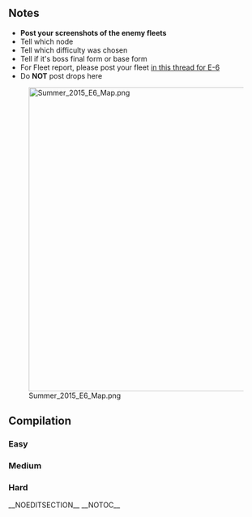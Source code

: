 ==Notes==
* '''Post your screenshots of the enemy fleets'''
* Tell which node
* Tell which difficulty was chosen
* Tell if it's boss final form or base form
* For Fleet report, please post your fleet [[Thread:292556|in this thread for E-6]]
* Do '''NOT''' post drops here

[[File:Summer_2015_E6_Map.png|600px]]

==Compilation==
===Easy===
{{NodeInfo
| A 
| Normal/Echelon
| Line Abreast
| Submarine Yo-Class/Elite
| Submarine Yo-Class/Elite
| Submarine Ka-Class
| Submarine Ka-Class
| Submarine Ka-Class
|-
| B
| Normal
| Line Ahead
| Heavy Cruiser Ri-Class/Flagship
| Light Cruiser Tsu-Class
| Torpedo Cruiser Chi-Class
| Torpedo Cruiser Chi-Class
| Destroyer Ro-Class/Late Model 
| Destroyer Ro-Class/Late Model
|-
| C
| Normal/Diamond
| Double Line
| Light Carrier Nu-Class/Flagship
| Light Carrier Nu-Class/Elite
| Heavy Cruiser Ri-Class/Elite
| Light Cruiser Ho-Class/Elite
| Destroyer Ro-Class/Late Model
| Destroyer Ro-Class/Late Model
|-
| D
| Night
| Line Ahead/Double Line
| Heavy Cruiser Ri-Class/Flagship
| Battleship Ta-Class/Elite
| Torpedo Cruiser Chi-Class
| Torpedo Cruiser Chi-Class
| Destroyer Ro-Class/Late Model
| Destroyer Ro-Class/Late Model
|-
| E
| Normal
| Line Abreast/Echelon
| Submarine Yo-Class/Flagship
| Submarine Yo-Class/Elite
| Submarine Ka-Class
| Submarine Ka-Class
| Submarine Ka-Class
|-
| F
| Normal
| Diamond
| Standard Carrier Wo-Class/Flagship
| Battleship Ta-Class/Elite
| Light Cruiser Tsu-Class
| Destroyer Ro-Class/Late Model Elite
| Destroyer I-Class
| Destroyer I-Class
|-
| G
| select
|-
| H
| Aerial
| Diamond
| Standard Carrier Wo-Class/Flagship
| Standard Carrier Wo-Class/Flagship
| Light Carrier Nu-Class/Elite
| Light Carrier Nu-Class/Elite
| Destroyer I-Class
| Destroyer I-Class
|-
| H
| Aerial
| Diamond
| Standard Carrier Wo-Class/Flagship
| Light Carrier Nu-Class/Flagship
| Light Carrier Nu-Class/Elite
| Light Cruiser Tsu-Class
| Destroyer I-Class
| Destroyer I-Class
|-
| I
| Empty
|-
| J
| Select
|-
| K
| Normal
| Diamond
| Standard Carrier Wo-Class/Flagship
| Light Carrier Nu-Class/Elite
| Light Carrier Nu-Class/Elite
| Light Cruiser Tsu-Class
| Destroyer Ha-Class/Late Model Elite
| Destroyer Ha-Class/Late Model Elite
|-
|-
| K
| Normal
| Diamond
| Standard Carrier Wo-Class/Kai Flagship
| Light Carrier Nu-Class/Elite
| Light Carrier Nu-Class/Elite
| Light Carrier Nu-Class/Elite
| Destroyer Ha-Class/Late Model Elite
| Destroyer Ha-Class/Late Model Elite
|-
| L
| Normal
| Diamond
| Standard Carrier Wo-Class/Flagship II
| Light Carrier Nu-Class/Flagship
| Battleship Ta-Class/Elite
| Heavy Cruiser Ri-Class/Elite
| Destroyer Ro-Class/Late Model
| Destroyer Ro-Class/Late Model
|-
| L
| Normal
| Diamond
| Standard Carrier Wo-Class/Flagship II
| Standard Carrier Wo-Class/Flagship
| Battleship Ta-Class/Elite
| Heavy Cruiser Ri-Class/Elite
| Destroyer Ro-Class/Late Model
| Destroyer Ro-Class/Late Model
|-
| M
| Normal
| Diamond
| Standard Carrier Wo-Class/Kai Flagship
| Standard Carrier Wo-Class/Flagship
| Standard Carrier Wo-Class/Flagship
| Light Cruiser Tsu-Class
| Destroyer Ha-Class/Late Model
| Destroyer Ha-Class/Late Model
|-
| N
| Empty
|-
| O
| Empty
|-
| P
| Empty
|-
| Z
| Normal
| Line Ahead
| Aircraft Carrier Princess
| Battleship Ta-Class/Flagship
| Light Cruiser Tsu-Class
| Destroyer Ni-Class/Late Model
| Destroyer I-Class/Late Model
| Destroyer I-Class/Late Model
|-
| Z
| Normal
| Line Ahead
| Aircraft Carrier Princess
| Battleship Ta-Class/Flagship
| Light Cruiser Tsu-Class
| Light Cruiser Tsu-Class
| Destroyer Ni-Class/Late Model Elite
| Destroyer Ni-Class/Late Model Elite
| toggle_id = 1
| button_display = Click here to view enemy fleet
}}

===Medium===
{{NodeInfo
| A
| Normal
| Echelon/Line Abreast
| Submarine Yo-Class/Flagship
| Submarine Yo-Class/Elite
| Submarine Yo-Class/Elite
| Submarine Ka-Class
| Submarine Ka-Class
|-
| B
| Normal
| Line Ahead
| Heavy Cruiser Ne-Class/Elite
| Light Cruiser Tsu-Class
| Torpedo Cruiser Chi-Class/Elite
| Torpedo Cruiser Chi-Class/Elite
| Destroyer Ro-Class/Late Model Elite
| Destroyer Ro-Class/Late Model Elite
|-
| C
| normal
| Double Line
| Light Carrier Nu-Class/Flagship
| Light Carrier Nu-Class/Flagship
| Heavy Cruiser Ri-Class/Elite
| Light Cruiser Tsu-Class
| Destroyer Ro-Class/Late Model Elite
| Destroyer Ro-Class/Late Model Elite
|-
| D
| Night
| Line Ahead/Double Line
| Heavy Cruiser Ri-Class/Kai Flagship
| Battleship Ta-Class/Elite
| Torpedo Cruiser Chi-Class/Elite
| Torpedo Cruiser Chi-Class/Elite
| Destroyer Ro-Class/Late Model Elite
| Destroyer Ro-Class/Late Model Elite
|-
| E
| normal
| Echelon/Line Abreast
| Submarine Yo-Class/Flagship
| Submarine Yo-Class/Flagship
| Submarine Ka-Class/Elite
| Submarine Ka-Class
| Submarine Ka-Class
|-
| F
| Normal
| Diamond
| Standard Carrier Wo-Class/Flagship II
| Battleship Ta-Class/Elite
| Light Cruiser Tsu-Class
| Destroyer Ro-Class/Late Model Elite
| Destroyer I-Class/Late Model Elite
| Destroyer I-Class/Late Model Elite
|-
| G
| select
|-
| H
| Aerial
| Diamond
| Standard Carrier Wo-Class /Flagship III
| Standard Carrier Wo-Class /Flagship II
| Light Carrier Nu-Class /Elite
| Light Cruiser Tsu-Class
| Destroyer I-Class/Late Model
| Destroyer I-Class/Late Model
|-
| H
| Aerial
| Diamond
| Standard Carrier Wo-Class /Flagship III
| Standard Carrier Wo-Class /Flagship III
| Light Carrier Nu-Class /Elite
| Light Carrier Nu-Class /Elite
| Destroyer I-Class/Late Model
| Destroyer I-Class/Late Model
|-
| I
| Empty
|-
| J
| Select
|-
| K
| Normal
| Diamond
| Standard Carrier Wo-Class/Kai Flagship
| Standard Carrier Wo-Class/Flagship II
| Light Carrier Nu-Class/Flagship
| Light Carrier Nu-Class/Flagship
| Destroyer Ha-Class/Late Model Elite
| Destroyer Ha-Class/Late Model Elite
|-
| K
| Normal
| Diamond
| Standard Carrier Wo-Class/Kai Flagship
| Standard Carrier Wo-Class/Flagship II
| Light Carrier Nu-Class/Flagship
| Light Cruiser Tsu-Class/Elite
| Destroyer Ha-Class/Late Model Elite
| Destroyer Ha-Class/Late Model Elite
|-
| L
| normal
| Diamond
| Standard Carrier Wo-Class /Flagship II
| Standard Carrier Wo-Class /Flagship II
| Battleship Ta-Class /Flagship
| Heavy Cruiser Ri-Class /Flagship
| Destroyer Ro-Class/Late Model 
| Destroyer Ro-Class/Late Model 
|-
| L
| normal
| Diamond
| Standard Carrier Wo-Class /Kai Flagship
| Standard Carrier Wo-Class /Flagship 
| Battleship Ta-Class /Flagship
| Heavy Cruiser Ri-Class /Flagship
| Destroyer Ro-Class/Late Model 
| Destroyer Ro-Class/Late Model 
|-
| M
| Normal
| Diamond
| Standard Carrier Wo-Class/Kai Flagship
| Standard Carrier Wo-Class/Kai Flagship
| Standard Carrier Wo-Class/Kai Flagship
| Light Cruiser Tsu-Class/Elite
| Destroyer Ha-Class/Late Model Elite
| Destroyer Ha-Class/Late Model Elite
|-
| M
| Normal
| ?
| Standard Carrier Wo-Class/Kai Flagship
| Standard Carrier Wo-Class/Kai Flagship
| Light Carrier Nu-Class/Flagship
| Light Carrier Nu-Class/Flagship
| Destroyer Ha-Class/Late Model Elite
| Destroyer Ha-Class/Late Model Elite
|-
| N
| Empty
|-
| O
| Empty
|-
| P
| Empty
|-
| Z
| Boss
| Line Ahead
| Aircraft Carrier Princess
| Battleship Princess
| Light Cruiser Tsu-Class
| Destroyer Ni-Class/Late Model Elite
| Destroyer Ni-Class
| Destroyer Ni-Class
|-
| Z
| Boss/Final
| Line Ahead
| Aircraft Carrier Princess
| Battleship Princess
| Light Cruiser Tsu-Class
| Light Cruiser Tsu-Class
| Destroyer Ni-Class/Late Model Elite
| Destroyer Ni-Class/Late Model Elite
| toggle_id = 2
| button_display = Click here to view enemy fleet
}}

===Hard===
{{NodeInfo
| A
| Normal
| Line Abreast
| Submarine Yo-Class/Flagship
| Submarine Yo-Class/Elite
| Submarine Yo-Class/Elite
| Submarine Ka-Class/Elite
| Submarine Ka-Class/Elite
|-
| B
| Normal
| Line Ahead
| Heavy Cruiser Ne-Class/Elite
| Light Cruiser Tsu-Class/Elite
| Torpedo Cruiser Chi-Class/Flagship
| Torpedo Cruiser Chi-Class/Flagship
| Destroyer Ro-Class/Late Model Elite
| Destroyer Ro-Class/Late Model Elite
|-
| C
| normal
| Double Line
| Light Carrier Nu-Class /Flagship
| Light Carrier Nu-Class /Flagship
| Heavy Cruiser Ri-Class /Flagship
| Light Cruiser Tsu-Class /Elite
| Destroyer Ro-Class/Late Model Elite
| Destroyer Ro-Class/Late Model Elite
|-
| D
| Night
| Line Ahead
| Battleship Ru-Class/Kai Flagship
| Heavy Cruiser Ri-Class/Kai Flagship
| Torpedo Cruiser Chi-Class/Flagship
| Torpedo Cruiser Chi-Class/Flagship
| Destroyer Ro-Class/Late Model Elite
| Destroyer Ro-Class/Late Model Elite
|-
| E
| normal
| Echelon
| Submarine Yo-Class/Flagship
| Submarine Yo-Class/Flagship
| Submarine Ka-Class/Elite
| Submarine Ka-Class/Elite
| Submarine Ka-Class/Elite
|-
| F
| Normal
| Diamond
| Standard Carrier Wo-Class/Flagship II
| Battleship Ta-Class/Flagship
| Light Cruiser Tsu-Class/Elite
| Destroyer Ro-Class/Late Model Elite
| Destroyer I-Class/Late Model Elite
| Destroyer I-Class/Late Model Elite
|-
| G
| select
|-
| H
| Aerial
| Diamond
| Standard Carrier Wo-Class /Flagship II
| Standard Carrier Wo-Class /Flagship II
| Light Carrier Nu-Class /Flagship
| Light Carrier Nu-Class /Flagship
| Destroyer I-Class/Late Model
| Destroyer I-Class/Late Model
|-
| H
| Aerial
| Diamond
| Standard Carrier Wo-Class /Flagship II
| Standard Carrier Wo-Class /Flagship II
| Standard Carrier Wo-Class /Flagship II
| Light Cruiser Tsu-Class /Elite
| Destroyer I-Class/Late Model
| Destroyer I-Class/Late Model
|-
| I
|Empty
|-
| J
| Select
|-
| K
| Normal
| Diamond
| Standard Carrier Wo-Class/Kai Flagship
| Standard Carrier Wo-Class/Flagship 
| Standard Carrier Wo-Class/Flagship 
| Light Cruiser Tsu-Class/Elite
| Destroyer Ha-Class/Late Model Elite
| Destroyer Ha-Class/Late Model Elite
|-
| K
| Normal
| Diamond
| Standard Carrier Wo-Class/Kai Flagship
| Standard Carrier Wo-Class/Flagship II
| Light Carrier Nu-Class/Flagship
| Light Carrier Nu-Class/Flagship
| Destroyer Ha-Class/Late Model Elite
| Destroyer Ha-Class/Late Model Elite
|-
| L
| normal
| Diamond
| Standard Carrier Wo-Class /Flagship II
| Standard Carrier Wo-Class /Flagship II
| Battleship Ta-Class /Flagship
| Heavy Cruiser Ri-Class /Flagship
| Destroyer Ro-Class/Late Model Elite
| Destroyer Ro-Class/Late Model Elite
|-
| L
| normal
| Diamond
| Standard Carrier Wo-Class /Kai Flagship
| Standard Carrier Wo-Class /Flagship II
| Battleship Ta-Class /Flagship
| Heavy Cruiser Ri-Class /Flagship
| Destroyer Ro-Class/Late Model Elite
| Destroyer Ro-Class/Late Model Elite
|-
| M
| Normal
| Diamond
| Standard Carrier Wo-Class/Kai Flagship
| Standard Carrier Wo-Class/Flagship 
| Standard Carrier Wo-Class/Flagship 
| Light Cruiser Tsu-Class/Elite
| Destroyer Ha-Class/Late Model Elite
| Destroyer Ha-Class/Late Model Elite
|-
| M
| Normal
| Diamond
| Standard Carrier Wo-Class/Kai Flagship
| Standard Carrier Wo-Class/Flagship II
| Light Carrier Nu-Class/Flagship
| Light Carrier Nu-Class/Flagship
| Destroyer Ha-Class/Late Model Elite
| Destroyer Ha-Class/Late Model Elite
|-
| N
| Empty
|-
| O
| Empty
|-
| P
| Empty
|-
| Z
| Boss
| Line Ahead
| Aircraft Carrier Princess
| Battleship Princess
| Light Cruiser Tsu-Class /Elite
| Destroyer Ni-Class/Late Model Elite
| Destroyer Ni-Class/Late Model Elite
| Destroyer Ni-Class/Late Model Elite
|-
| Z
| Boss/Final
| Line Ahead
| Aircraft Carrier Princess
| Battleship Princess
| Light Cruiser Tsu-Class /Elite
| Light Cruiser Tsu-Class /Elite
| Destroyer Ni-Class/Late Model Elite
| Destroyer Ni-Class/Late Model Elite
| toggle_id = 3
| button_display = Click here to view enemy fleet
}}
__NOEDITSECTION__
__NOTOC__ <ac_metadata title="[Summer 2015 Event] E-6 - Enemy"> </ac_metadata>